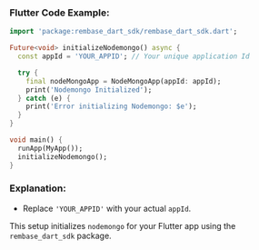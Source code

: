 ### Flutter Code Example:

```dart
import 'package:rembase_dart_sdk/rembase_dart_sdk.dart';

Future<void> initializeNodemongo() async {
  const appId = 'YOUR_APPID'; // Your unique application Id

  try {
    final nodeMongoApp = NodeMongoApp(appId: appId);
    print('Nodemongo Initialized');
  } catch (e) {
    print('Error initializing Nodemongo: $e');
  }
}

void main() {
  runApp(MyApp());
  initializeNodemongo();
}
```

### Explanation:
- Replace `'YOUR_APPID'` with your actual `appId`.

This setup initializes `nodemongo` for your Flutter app using the `rembase_dart_sdk` package.
